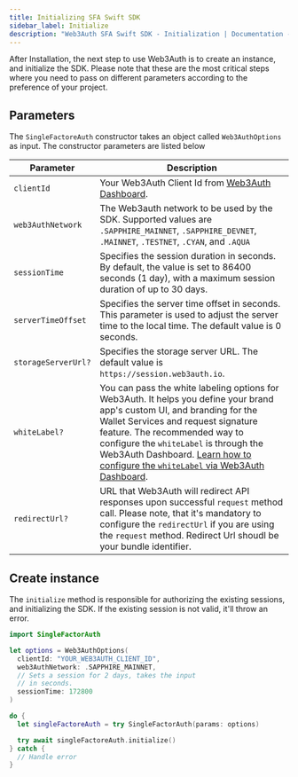 ```yaml
---
title: Initializing SFA Swift SDK
sidebar_label: Initialize
description: "Web3Auth SFA Swift SDK - Initialization | Documentation - Web3Auth"
---
```


After Installation, the next step to use Web3Auth is to create an instance, and initialize the SDK.
Please note that these are the most critical steps where you need to pass on different parameters
according to the preference of your project.

## Parameters

The `SingleFactoreAuth` constructor takes an object called `Web3AuthOptions` as input. The
constructor parameters are listed below

| Parameter           | Description                                                                                                                                                                                                                                                                                                                                                 |
| ------------------- | ----------------------------------------------------------------------------------------------------------------------------------------------------------------------------------------------------------------------------------------------------------------------------------------------------------------------------------------------------------- |
| `clientId`          | Your Web3Auth Client Id from [Web3Auth Dashboard](https://dashboard.web3auth.io/).                                                                                                                                                                                                                                                                          |
| `web3AuthNetwork`   | The Web3auth network to be used by the SDK. Supported values are `.SAPPHIRE_MAINNET`, `.SAPPHIRE_DEVNET`, `.MAINNET`, `.TESTNET`, `.CYAN`, and `.AQUA`                                                                                                                                                                                                      |
| `sessionTime`       | Specifies the session duration in seconds. By default, the value is set to 86400 seconds (1 day), with a maximum session duration of up to 30 days.                                                                                                                                                                                                         |
| `serverTimeOffset`  | Specifies the server time offset in seconds. This parameter is used to adjust the server time to the local time. The default value is 0 seconds.                                                                                                                                                                                                            |
| `storageServerUrl?` | Specifies the storage server URL. The default value is `https://session.web3auth.io`.                                                                                                                                                                                                                                                                       |
| `whiteLabel?`       | You can pass the white labeling options for Web3Auth. It helps you define your brand app's custom UI, and branding for the Wallet Services and request signature feature. The recommended way to configure the `whiteLabel` is through the Web3Auth Dashboard. [Learn how to configure the `whiteLabel` via Web3Auth Dashboard](/docs/features/whitelabel). |
| `redirectUrl?`      | URL that Web3Auth will redirect API responses upon successful `request` method call. Please note, that it's mandatory to configure the `redirectUrl` if you are using the `request` method. Redirect Url shoudl be your bundle identifier.                                                                                                                  |

## Create instance

The `initialize` method is responsible for authorizing the existing sessions, and initializing the
SDK. If the existing session is not valid, it'll throw an error.

```swift
import SingleFactorAuth

let options = Web3AuthOptions(
  clientId: "YOUR_WEB3AUTH_CLIENT_ID",
  web3AuthNetwork: .SAPPHIRE_MAINNET,
  // Sets a session for 2 days, takes the input
  // in seconds.
  sessionTime: 172800
)

do {
  let singleFactoreAuth = try SingleFactorAuth(params: options)

  try await singleFactoreAuth.initialize()
} catch {
  // Handle error
}
```
